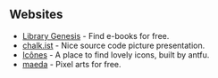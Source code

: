## Websites

+ [Library Genesis](http://libgen.rs/) - Find e-books for free.
+ [chalk.ist](https://chalk.ist/) - Nice source code picture presentation.
+ [Icônes](https://icones.netlify.app/) - A place to find lovely icons, built by antfu.
+ [maeda](https://dotown.maeda-design-room.net/) - Pixel arts for free.
